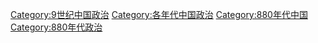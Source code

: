 [[Category:9世纪中国政治|Category:9世纪中国政治]]
[[Category:各年代中国政治|Category:各年代中国政治]]
[[Category:880年代中国|Category:880年代中国]]
[[Category:880年代政治|Category:880年代政治]]